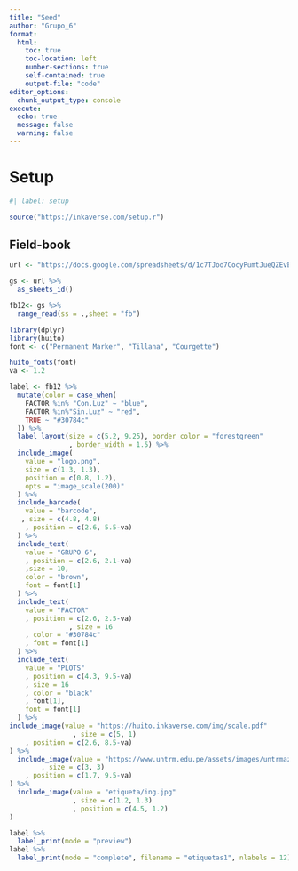 ---
title: "Seed"
author: "Grupo_6"
format:
  html:
    toc: true
    toc-location: left
    number-sections: true
    self-contained: true
    output-file: "code"
editor_options: 
  chunk_output_type: console
execute: 
  echo: true
  message: false
  warning: false
---


# Setup

```{r}
#| label: setup

source("https://inkaverse.com/setup.r")

```

## Field-book


```{r}
url <- "https://docs.google.com/spreadsheets/d/1c7TJoo7CocyPumtJueQZEvETEQPnzLjwtTZBNp0sM8Q/edit?gid=2046240100#gid=2046240100"

gs <- url %>% 
  as_sheets_id()

fb12<- gs %>% 
  range_read(ss = .,sheet = "fb")

```

```{r}
library(dplyr)
library(huito)
font <- c("Permanent Marker", "Tillana", "Courgette")

huito_fonts(font)
va <- 1.2

label <- fb12 %>%
  mutate(color = case_when(
    FACTOR %in% "Con.Luz" ~ "blue",
    FACTOR %in%"Sin.Luz" ~ "red",
    TRUE ~ "#30784c"
  )) %>%
  label_layout(size = c(5.2, 9.25), border_color = "forestgreen"
               , border_width = 1.5) %>%
  include_image(
    value = "logo.png",
    size = c(1.3, 1.3),
    position = c(0.8, 1.2),
    opts = "image_scale(200)"
  ) %>%
  include_barcode(
    value = "barcode",
   , size = c(4.8, 4.8)
    , position = c(2.6, 5.5-va)
  ) %>%
  include_text(
    value = "GRUPO 6",
    , position = c(2.6, 2.1-va)
    ,size = 10,
    color = "brown",
    font = font[1]
  ) %>%
  include_text(
    value = "FACTOR"
    , position = c(2.6, 2.5-va)
               , size = 16
    , color = "#30784c" 
    , font = font[1]
  ) %>%
  include_text(
    value = "PLOTS"
    , position = c(4.3, 9.5-va)
    , size = 16
    , color = "black"
    , font[1],
    font = font[1]
  ) %>% 
include_image(value = "https://huito.inkaverse.com/img/scale.pdf"
                , size = c(5, 1)
    , position = c(2.6, 8.5-va)
) %>% 
  include_image(value = "https://www.untrm.edu.pe/assets/images/untrmazul.png"
        , size = c(3, 3)
    , position = c(1.7, 9.5-va)
) %>% 
  include_image(value = "etiqueta/ing.jpg"
                , size = c(1.2, 1.3) 
                , position = c(4.5, 1.2)
)

label %>% 
  label_print(mode = "preview")
label %>%
  label_print(mode = "complete", filename = "etiquetas1", nlabels = 12)

```

